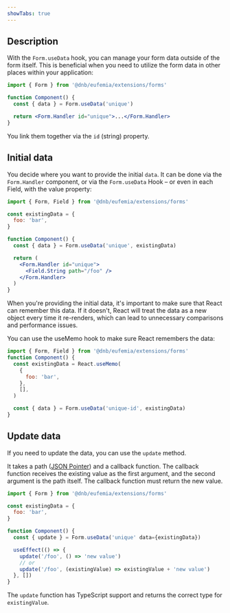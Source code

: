 ```yaml
---
showTabs: true
---
```


## Description

With the `Form.useData` hook, you can manage your form data outside of the form itself. This is beneficial when you need to utilize the form data in other places within your application:

```jsx
import { Form } from '@dnb/eufemia/extensions/forms'

function Component() {
  const { data } = Form.useData('unique')

  return <Form.Handler id="unique">...</Form.Handler>
}
```

You link them together via the `id` (string) property.

## Initial data

You decide where you want to provide the initial `data`. It can be done via the `Form.Handler` component, or via the `Form.useData` Hook – or even in each Field, with the value property:

```jsx
import { Form, Field } from '@dnb/eufemia/extensions/forms'

const existingData = {
  foo: 'bar',
}

function Component() {
  const { data } = Form.useData('unique', existingData)

  return (
    <Form.Handler id="unique">
      <Field.String path="/foo" />
    </Form.Handler>
  )
}
```

When you're providing the initial data, it's important to make sure that React can remember this data. If it doesn't, React will treat the data as a new object every time it re-renders, which can lead to unnecessary comparisons and performance issues.

You can use the useMemo hook to make sure React remembers the data:

```jsx
import { Form, Field } from '@dnb/eufemia/extensions/forms'
function Component() {
  const existingData = React.useMemo(
    {
      foo: 'bar',
    },
    [],
  )

  const { data } = Form.useData('unique-id', existingData)
}
```

## Update data

If you need to update the data, you can use the `update` method.

It takes a path ([JSON Pointer](/uilib/extensions/forms/#what-is-a-json-pointer)) and a callback function. The callback function receives the existing value as the first argument, and the second argument is the path itself. The callback function must return the new value.

```jsx
import { Form } from '@dnb/eufemia/extensions/forms'

const existingData = {
  foo: 'bar',
}

function Component() {
  const { update } = Form.useData('unique' data={existingData})

  useEffect(() => {
    update('/foo', () => 'new value')
    // or
    update('/foo', (existingValue) => existingValue + 'new value')
  }, [])
}
```

The `update` function has TypeScript support and returns the correct type for `existingValue`.

